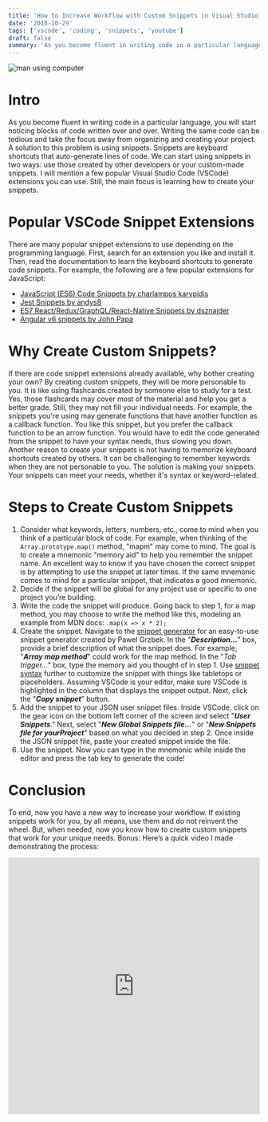 ```yaml
---
title: 'How to Increase Workflow with Custom Snippets in Visual Studio Code'
date: '2018-10-29'
tags: ['vscode', 'coding', 'snippets', 'youtube']
draft: false
summary: 'As you become fluent in writing code in a particular language, you will start noticing blocks of code written over and over. Writing the same code can be tedious and take the focus away from organizing and creating your project. A solution to this problem is using snippets...'
---
```


<div className="text-center">
  <Image alt="man using computer" src="/static/images/snippets.jpeg" width={437} height={434} />
</div>

# Intro

As you become fluent in writing code in a particular language, you will start noticing blocks of code written over and over. Writing the same code can be tedious and take the focus away from organizing and creating your project. A solution to this problem is using snippets. Snippets are keyboard shortcuts that auto-generate lines of code. We can start using snippets in two ways: use those created by other developers or your custom-made snippets. I will mention a few popular Visual Studio Code (VSCode) extensions you can use. Still, the main focus is learning how to create your snippets.

# Popular VSCode Snippet Extensions

There are many popular snippet extensions to use depending on the programming language. First, search for an extension you like and install it. Then, read the documentation to learn the keyboard shortcuts to generate code snippets. For example, the following are a few popular extensions for JavaScript:

- [JavaScript (ES6) Code Snippets by charlampos karypidis](https://marketplace.visualstudio.com/items?itemName=xabikos.JavaScriptSnippets)
- [Jest Snippets by andys8](https://marketplace.visualstudio.com/items?itemName=andys8.jest-snippets)
- [ES7 React/Redux/GraphQL/React-Native Snippets by dsznajder](https://marketplace.visualstudio.com/items?itemName=dsznajder.es7-react-js-snippets)
- [Angular v6 snippets by John Papa](https://marketplace.visualstudio.com/items?itemName=johnpapa.Angular2)

# Why Create Custom Snippets?

If there are code snippet extensions already available, why bother creating your own? By creating custom snippets, they will be more personable to you. It is like using flashcards created by someone else to study for a test. Yes, those flashcards may cover most of the material and help you get a better grade. Still, they may not fill your individual needs. For example, the snippets you're using may generate functions that have another function as a callback function. You like this snippet, but you prefer the callback function to be an arrow function. You would have to edit the code generated from the snippet to have your syntax needs, thus slowing you down. Another reason to create your snippets is not having to memorize keyboard shortcuts created by others. It can be challenging to remember keywords when they are not personable to you. The solution is making your snippets. Your snippets can meet your needs, whether it's syntax or keyword-related.

# Steps to Create Custom Snippets

1. Consider what keywords, letters, numbers, etc., come to mind when you think of a particular block of code. For example, when thinking of the `Array.prototype.map()` method, "mapm" may come to mind. The goal is to create a mnemonic "memory aid" to help you remember the snippet name. An excellent way to know if you have chosen the correct snippet is by attempting to use the snippet at later times. If the same mnemonic comes to mind for a particular snippet, that indicates a good mnemonic.
2. Decide if the snippet will be global for any project use or specific to one project you’re building.
3. Write the code the snippet will produce. Going back to step 1, for a map method, you may choose to write the method like this, modeling an example from MDN docs: `.map(x => x * 2);`
4. Create the snippet. Navigate to the [snippet generator](https://snippet-generator.app/) for an easy-to-use snippet generator created by Pawel Grzbek. In the "**_Description…_**" box, provide a brief description of what the snippet does. For example, "**_Array map method_**" could work for the map method. In the "_Tab trigger…_" box, type the memory aid you thought of in step 1. Use [snippet syntax](https://code.visualstudio.com/docs/editor/userdefinedsnippets#_snippet-syntax) further to customize the snippet with things like tabletops or placeholders. Assuming VSCode is your editor, make sure VSCode is highlighted in the column that displays the snippet output. Next, click the "**_Copy snippet_**" button.
5. Add the snippet to your JSON user snippet files. Inside VSCode, click on the gear icon on the bottom left corner of the screen and select "**_User Snippets_**." Next, select "**_New Global Snippets file…_**" or "**_New Snippets file for yourProject_**" based on what you decided in step 2. Once inside the JSON snippet file, paste your created snippet inside the file.
6. Use the snippet. Now you can type in the mnemonic while inside the editor and press the tab key to generate the code!

# Conclusion

To end, now you have a new way to increase your workflow. If existing snippets work for you, by all means, use them and do not reinvent the wheel. But, when needed, now you know how to create custom snippets that work for your unique needs. Bonus: Here’s a quick video I made demonstrating the process:

<div style={{ marginBottom: '2em' }}>
  <iframe
    width="100%"
    height="515"
    src="https://www.youtube.com/embed/w-Xe5Fv6zQA"
    title="YouTube video player"
    frameBorder="0"
    allow="accelerometer; autoplay; clipboard-write; encrypted-media; gyroscope; picture-in-picture"
    allowFullscreen
  ></iframe>
</div>

